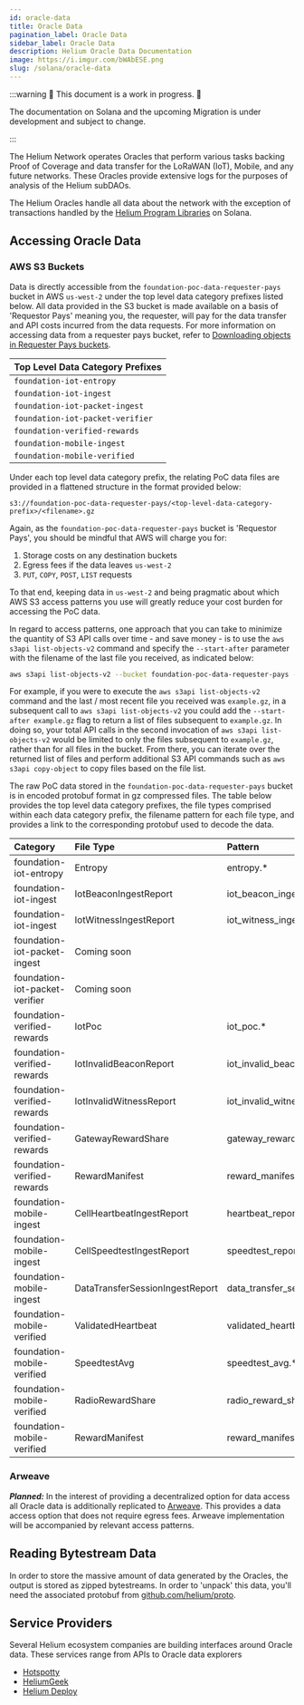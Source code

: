 ```yaml
---
id: oracle-data
title: Oracle Data
pagination_label: Oracle Data
sidebar_label: Oracle Data
description: Helium Oracle Data Documentation
image: https://i.imgur.com/bWAbESE.png
slug: /solana/oracle-data
---
```



:::warning 🚧 This document is a work in progress. 🚧

The documentation on Solana and the upcoming Migration is under development and subject to change.

:::

The Helium Network operates Oracles that perform various tasks backing Proof of Coverage and data
transfer for the LoRaWAN (IoT), Mobile, and any future networks. These Oracles provide extensive
logs for the purposes of analysis of the Helium subDAOs.

The Helium Oracles handle all data about the network with the exception of transactions handled by
the [Helium Program Libraries](https://github.com/helium/helium-program-library) on Solana.

<!--TODO: break out all the data for each, What is the bucket, what data is in each  -->

## Accessing Oracle Data

### AWS S3 Buckets

Data is directly accessible from the `foundation-poc-data-requester-pays` bucket in AWS `us-west-2` 
under the top level data category prefixes listed below. All data provided in the S3 bucket is 
made available on a basis of 'Requestor Pays' meaning you, the requester, will pay for the data 
transfer and API costs incurred from the data requests. For more information on accessing data from 
a requester pays bucket, refer to [Downloading objects in Requester Pays buckets](https://docs.aws.amazon.com/AmazonS3/latest/userguide/ObjectsinRequesterPaysBuckets.html).

   | Top Level Data Category Prefixes |
   | -------------------------------- |
   | `foundation-iot-entropy`         |
   | `foundation-iot-ingest`          |
   | `foundation-iot-packet-ingest`   |
   | `foundation-iot-packet-verifier` |
   | `foundation-verified-rewards`    |
   | `foundation-mobile-ingest`       |
   | `foundation-mobile-verified`     |

Under each top level data category prefix, the relating PoC data files are provided in a flattened 
structure in the format provided below:

`s3://foundation-poc-data-requester-pays/<top-level-data-category-prefix>/<filename>.gz`

Again, as the `foundation-poc-data-requester-pays` bucket is 'Requestor Pays', you should be mindful 
that AWS will charge you for:

1. Storage costs on any destination buckets
2. Egress fees if the data leaves `us-west-2`
3. `PUT`, `COPY`, `POST`, `LIST` requests

To that end, keeping data in `us-west-2` and being pragmatic about which AWS S3 access patterns you
use will greatly reduce your cost burden for accessing the PoC data.

In regard to access patterns, one approach that you can take to minimize the quantity of S3 API 
calls over time - and save money - is to use the `aws s3api list-objects-v2` command and specify
the `--start-after` parameter with the filename of the last file you received, as indicated below:

```bash
aws s3api list-objects-v2 --bucket foundation-poc-data-requester-pays --prefix <top-level-data-category-prefix> --start-after <filename> --request-payer
```

For example, if you were to execute the `aws s3api list-objects-v2` command and the last / most 
recent file you received was `example.gz`, in a subsequent call to `aws s3api list-objects-v2` you 
could add the `--start-after example.gz` flag to return a list of files subsequent to `example.gz`. 
In doing so, your total API calls in the second invocation of `aws s3api list-objects-v2` would be 
limited to only the files subsequent to `example.gz`, rather than for all files in the bucket. From
there, you can iterate over the returned list of files and perform additional S3 API commands such 
as `aws s3api copy-object` to copy files based on the file list.

The raw PoC data stored in the `foundation-poc-data-requester-pays` bucket is in encoded protobuf
format in gz compressed files. The table below provides the top level data category prefixes, the 
file types comprised within each data category prefix, the filename pattern for each file type, and 
provides a link to the corresponding protobuf used to decode the data.

| Category | File Type | Pattern | Protobuf |
| :--- | :--- | :-- | :-- |
| foundation-iot-entropy | Entropy | entropy.\* | [Proto](https://github.com/helium/proto/blob/149997d2a74e08679e56c2c892d7e46f2d0d1c46/src/entropy.proto#L5) |
| foundation-iot-ingest | IotBeaconIngestReport | iot_beacon_ingest_report.\* | [Proto](https://github.com/helium/proto/blob/149997d2a74e08679e56c2c892d7e46f2d0d1c46/src/service/poc_lora.proto#L83) |
| foundation-iot-ingest | IotWitnessIngestReport | iot_witness_ingest_report.\* | [Proto](https://github.com/helium/proto/blob/149997d2a74e08679e56c2c892d7e46f2d0d1c46/src/service/poc_lora.proto#L90) |
| foundation-iot-packet-ingest | Coming soon |
| foundation-iot-packet-verifier | Coming soon |
| foundation-verified-rewards | IotPoc | iot_poc.\* | [Proto](https://github.com/helium/proto/blob/149997d2a74e08679e56c2c892d7e46f2d0d1c46/src/service/poc_lora.proto#L162) |
| foundation-verified-rewards | IotInvalidBeaconReport | iot_invalid_beacon.\* | [Proto](https://github.com/helium/proto/blob/149997d2a74e08679e56c2c892d7e46f2d0d1c46/src/service/poc_lora.proto#L125) |
| foundation-verified-rewards | IotInvalidWitnessReport | iot_invalid_witness.\* | [Proto](https://github.com/helium/proto/blob/149997d2a74e08679e56c2c892d7e46f2d0d1c46/src/service/poc_lora.proto#L133) |
| foundation-verified-rewards | GatewayRewardShare | gateway_reward_share.\* | [Proto](https://github.com/helium/proto/blob/149997d2a74e08679e56c2c892d7e46f2d0d1c46/src/service/poc_lora.proto#L171) |
| foundation-verified-rewards| RewardManifest | reward_manifest.\* | [Proto](https://github.com/helium/proto/blob/149997d2a74e08679e56c2c892d7e46f2d0d1c46/src/reward_manifest.proto#L5) |
| foundation-mobile-ingest | CellHeartbeatIngestReport | heartbeat_report.\* | [Proto](https://github.com/helium/proto/blob/149997d2a74e08679e56c2c892d7e46f2d0d1c46/src/service/poc_mobile.proto#L50) |
| foundation-mobile-ingest | CellSpeedtestIngestReport | speedtest_report.\* | [Proto](https://github.com/helium/proto/blob/149997d2a74e08679e56c2c892d7e46f2d0d1c46/src/service/poc_mobile.proto#L25) |
| foundation-mobile-ingest | DataTransferSessionIngestReport | data_transfer_session_ingest_report.\* | [Proto](https://github.com/helium/proto/blob/149997d2a74e08679e56c2c892d7e46f2d0d1c46/src/service/poc_mobile.proto#L177) |
| foundation-mobile-verified | ValidatedHeartbeat | validated_heartbeat.\* | [Proto](https://github.com/helium/proto/blob/149997d2a74e08679e56c2c892d7e46f2d0d1c46/src/service/poc_mobile.proto#L80) |
| foundation-mobile-verified | SpeedtestAvg | speedtest_avg.\* | [Proto](https://github.com/helium/proto/blob/149997d2a74e08679e56c2c892d7e46f2d0d1c46/src/service/poc_mobile.proto#L97) | 
| foundation-mobile-verified | RadioRewardShare | radio_reward_share.\* | [Proto](https://github.com/helium/proto/blob/149997d2a74e08679e56c2c892d7e46f2d0d1c46/src/service/poc_mobile.proto#L118) |
| foundation-mobile-verified | RewardManifest | reward_manifest.\* | [Proto](https://github.com/helium/proto/blob/149997d2a74e08679e56c2c892d7e46f2d0d1c46/src/reward_manifest.proto#L5) |

### Arweave

_**Planned:**_ In the interest of providing a decentralized option for data access all Oracle data
is additionally replicated to [Arweave](https://www.arweave.org). This provides a data access option
that does not require egress fees. Arweave implementation will be accompanied by relevant access
patterns.

## Reading Bytestream Data

In order to store the massive amount of data generated by the Oracles, the output is stored as
zipped bytestreams. In order to 'unpack' this data, you'll need the associated protobuf from
[github.com/helium/proto](https://github.com/helium/proto).

<!--TODO: list the specific protos used for each file type  -->

## Service Providers

Several Helium ecosystem companies are building interfaces around Oracle data. These services range
from APIs to Oracle data explorers

- [Hotspotty](https://hotspotty.net)
- [HeliumGeek](https://heliumgeek.com)
- [Helium Deploy](https://www.heliumdeploy.io)
